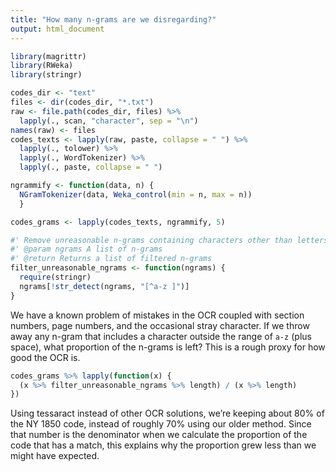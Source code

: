 ```yaml
---
title: "How many n-grams are we disregarding?"
output: html_document
---
```


```r
library(magrittr)
library(RWeka)
library(stringr)
```

```r
codes_dir <- "text"
files <- dir(codes_dir, "*.txt")
raw <- file.path(codes_dir, files) %>%
  lapply(., scan, "character", sep = "\n")
names(raw) <- files
codes_texts <- lapply(raw, paste, collapse = " ") %>%
  lapply(., tolower) %>%
  lapply(., WordTokenizer) %>%
  lapply(., paste, collapse = " ")
```

```r
ngrammify <- function(data, n) { 
  NGramTokenizer(data, Weka_control(min = n, max = n))
  }
```

```r
codes_grams <- lapply(codes_texts, ngrammify, 5)
```

```r
#' Remove unreasonable n-grams containing characters other than letters and spaces
#' @param ngrams A list of n-grams
#' @return Returns a list of filtered n-grams
filter_unreasonable_ngrams <- function(ngrams) {
  require(stringr)
  ngrams[!str_detect(ngrams, "[^a-z ]")]
}
```

We have a known problem of mistakes in the OCR coupled with section numbers, page numbers, and the occasional stray character. If we throw away any n-gram that includes a character outside the range of `a-z` (plus space), what proportion of the n-grams is left? This is a rough proxy for how good the OCR is.

```r
codes_grams %>% lapply(function(x) {
  (x %>% filter_unreasonable_ngrams %>% length) / (x %>% length)
}) 
```

Using tessaract instead of other OCR solutions, we're keeping about 80% of the NY 1850 code, instead of roughly 70% using our older method. Since that number is the denominator when we calculate the proportion of the code that has a match, this explains why the proportion grew less than we might have expected.
